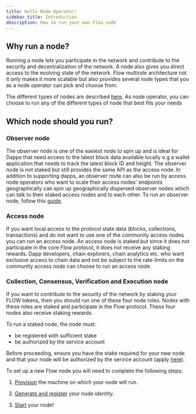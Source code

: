 ```yaml
---
title: Hello Node Operator!
sidebar_title: Introduction
description: How to run your own Flow node
---
```



## Why run a node?

Running a node lets you participate in the network and contribute to the security and decentralization of the network.
A node also gives you direct access to the evolving state of the network.
Flow multirole architecture not it only makes it more scalable but also provides several node types that you as a node operator can pick and choose from.

The different types of nodes are described [here](/node-operation/node-roles). As node operator, you can choose to run any of the different types of node that best fits your needs

## Which node should you run?

### Observer node
The observer node is one of the easiest node to spin up and is ideal for Dapps that need access to the latest block data available locally e.g a wallet application that needs to track the latest block ID and height.
The observer node is not staked but still provides the same API as the access node.
In addition to supporting dapps, an observer node can also be run by access node operators who want to scale their access nodes' endpoints geographically can spin up geographically dispersed observer nodes which can talk to their staked access nodes and to each other.
To run an observer node, follow this [guide](/node-operation/observer-node).

### Access node
If you want local access to the protocol state data (blocks, collections, transactions) and do not want to use one of the community access nodes you can run an access node.
An access node is staked but since it does not participate in the core Flow protocol, it does not receive any staking rewards.
Dapp developers, chain explorers, chain analytics etc. who want exclusive access to chain data and not be subject to the rate-limits on the community access node can choose to run an access node.

### Collection, Consensus, Verification and Execution node
If you want to contribute to the security of the network by staking your FLOW tokens, then you should run one of these four node roles.
Nodes with these roles are staked and participate in the Flow protocol. These four nodes also receive staking rewards.

To run a staked node, the node must:
* be registered with sufficient stake
* be authorized by the service account

Before proceeding, ensure you have the stake required for your new node and that your node will be authorized by the service account (apply [here](https://www.onflow.org/node-validators)).

To set up a new Flow node you will need to complete the following steps:

1. [Provision](/node-operation/node-setup) the machine on which your node will run.

2. [Generate and register](/node-operation/node-bootstrap) your node identity.

3. [Start](/node-operation/node-bootstrap#step-3---start-your-flow-node) your node!

